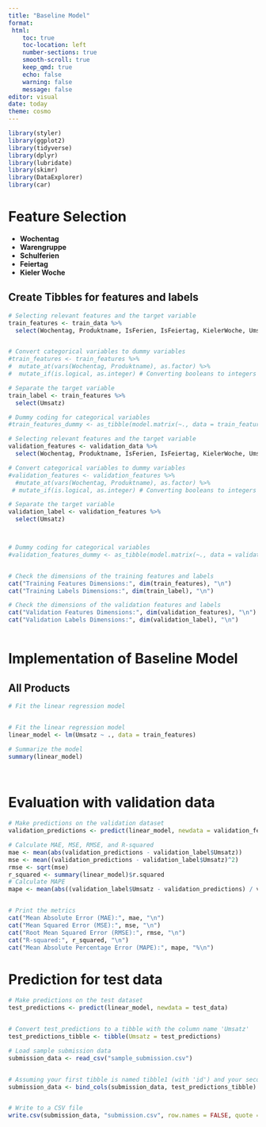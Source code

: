 ```yaml
---
title: "Baseline Model"
format: 
 html: 
    toc: true
    toc-location: left
    number-sections: true
    smooth-scroll: true
    keep_qmd: true
    echo: false
    warning: false
    message: false
editor: visual
date: today
theme: cosmo
---
```


```r

library(styler)
library(ggplot2)
library(tidyverse)
library(dplyr)
library(lubridate)
library(skimr)
library(DataExplorer)
library(car)
```


# Feature Selection

-   **Wochentag**
-   **Warengruppe**
-   **Schulferien**
-   **Feiertag**
-   **Kieler Woche**

## Create Tibbles for features and labels

```r

# Selecting relevant features and the target variable
train_features <- train_data %>% 
  select(Wochentag, Produktname, IsFerien, IsFeiertag, KielerWoche, Umsatz)


# Convert categorical variables to dummy variables
#train_features <- train_features %>% 
#  mutate_at(vars(Wochentag, Produktname), as.factor) %>%
#  mutate_if(is.logical, as.integer) # Converting booleans to integers

# Separate the target variable
train_label <- train_features %>% 
  select(Umsatz)

# Dummy coding for categorical variables
#train_features_dummy <- as_tibble(model.matrix(~., data = train_features))

# Selecting relevant features and the target variable
validation_features <- validation_data %>% 
  select(Wochentag, Produktname, IsFerien, IsFeiertag, KielerWoche, Umsatz)

# Convert categorical variables to dummy variables
#validation_features <- validation_features %>% 
  #mutate_at(vars(Wochentag, Produktname), as.factor) %>%
 # mutate_if(is.logical, as.integer) # Converting booleans to integers

# Separate the target variable
validation_label <- validation_features %>% 
  select(Umsatz)



# Dummy coding for categorical variables
#validation_features_dummy <- as_tibble(model.matrix(~., data = validation_features))


# Check the dimensions of the training features and labels
cat("Training Features Dimensions:", dim(train_features), "\n")
cat("Training Labels Dimensions:", dim(train_label), "\n")

# Check the dimensions of the validation features and labels
cat("Validation Features Dimensions:", dim(validation_features), "\n")
cat("Validation Labels Dimensions:", dim(validation_label), "\n")



```


# Implementation of Baseline Model

## All Products

```r

# Fit the linear regression model


# Fit the linear regression model
linear_model <- lm(Umsatz ~ ., data = train_features)

# Summarize the model
summary(linear_model)




```

# Evaluation with validation data

```r
# Make predictions on the validation dataset
validation_predictions <- predict(linear_model, newdata = validation_features)

# Calculate MAE, MSE, RMSE, and R-squared
mae <- mean(abs(validation_predictions - validation_label$Umsatz))
mse <- mean((validation_predictions - validation_label$Umsatz)^2)
rmse <- sqrt(mse)
r_squared <- summary(linear_model)$r.squared
# Calculate MAPE
mape <- mean(abs((validation_label$Umsatz - validation_predictions) / validation_label$Umsatz)) * 100


# Print the metrics
cat("Mean Absolute Error (MAE):", mae, "\n")
cat("Mean Squared Error (MSE):", mse, "\n")
cat("Root Mean Squared Error (RMSE):", rmse, "\n")
cat("R-squared:", r_squared, "\n")
cat("Mean Absolute Percentage Error (MAPE):", mape, "%\n")

```

# Prediction for test data

```r

# Make predictions on the test dataset
test_predictions <- predict(linear_model, newdata = test_data)


# Convert test_predictions to a tibble with the column name 'Umsatz'
test_predictions_tibble <- tibble(Umsatz = test_predictions)

# Load sample submission data
submission_data <- read_csv("sample_submission.csv")


# Assuming your first tibble is named tibble1 (with 'id') and your second tibble is named tibble2 (with 'Umsatz')
submission_data <- bind_cols(submission_data, test_predictions_tibble)


# Write to a CSV file
write.csv(submission_data, "submission.csv", row.names = FALSE, quote = FALSE)


```



